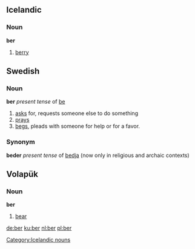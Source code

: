 == Icelandic ==

=== Noun ===

'''ber'''

# [[berry]]

==Swedish== 
===Noun=== 

'''ber''' ''present tense'' of [[be]]

# [[ask]]s for, requests someone else to do something
# [[pray]]s
# [[beg]]s, pleads with someone for help or for a favor.

===Synonym===

'''beder''' ''present tense'' of [[bedja]] (now only in religious and archaic contexts)

== Volapük == 
=== Noun === 

'''ber'''

# [[bear]]

[[de:ber]]
[[ku:ber]]
[[nl:ber]]
[[pl:ber]]
[[Category:Icelandic nouns]]